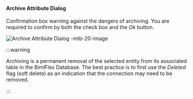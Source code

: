 #### Archive Attribute Dialog

Confirmation box warning against the dangers of archiving.  You are required to confirm by both the check box and the *Ok* button.

![Archive Attribute Dialog -mtb-20-image](/img/bimlflex/bimlflex-app-dialog-archive-attribute.png "Archive Attribute Dialog")



:::warning

Archiving is a permanent removal of the selected entity from its associated table in the BimlFlex Database. The best practice is to first use the *Deleted* flag (soft delete) as an indication that the connection may need to be removed.

:::

